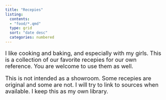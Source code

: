```yaml
---
title: "Recepies"
listing:
  contents:
  - "food/*.qmd"
  type: grid
  sort: "date desc"
  categories: numbered
---
```


::: topbr
```{=html}
<p style = "font-size: 18px">I like cooking and baking, and especially with my girls. This is a collection of our favorite recepies for our own reference. You are welcome to use them as well.</p>
```
```{=html}
<p style = "font-size: 18px">This is not intended as a showroom. Some recepies are original and some are not. I will try to link to sources when available. I keep this as my own library.</p>
```
:::
